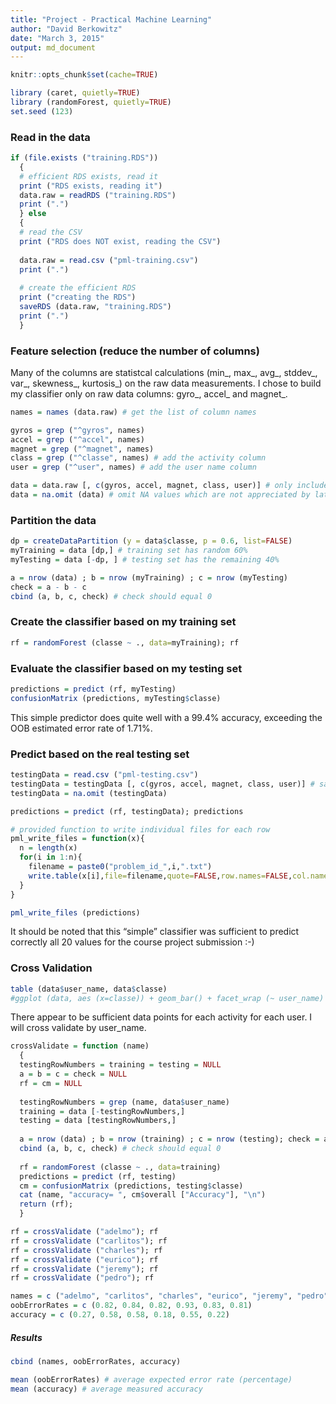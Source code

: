 ```yaml
---
title: "Project - Practical Machine Learning"
author: "David Berkowitz"
date: "March 3, 2015"
output: md_document
---
```


```r
knitr::opts_chunk$set(cache=TRUE)
```

```r
library (caret, quietly=TRUE)
library (randomForest, quietly=TRUE)
set.seed (123)
```

### Read in the data

```r
if (file.exists ("training.RDS"))
  {
  # efficient RDS exists, read it
  print ("RDS exists, reading it")
  data.raw = readRDS ("training.RDS")
  print (".")
  } else
  {
  # read the CSV
  print ("RDS does NOT exist, reading the CSV")  
  
  data.raw = read.csv ("pml-training.csv")
  print (".")
  
  # create the efficient RDS
  print ("creating the RDS")
  saveRDS (data.raw, "training.RDS")
  print (".")
  }  
```

### Feature selection (reduce the number of columns)

Many of the columns are statistcal calculations (min_, max_, avg_, stddev_, var_, skewness_, kurtosis_) on the raw data measurements. I chose to build my classifier only on raw data columns: gyro_, accel_ and magnet_. 

```r
names = names (data.raw) # get the list of column names

gyros = grep ("^gyros", names)
accel = grep ("^accel", names)
magnet = grep ("^magnet", names)
class = grep ("^classe", names) # add the activity column
user = grep ("^user", names) # add the user name column

data = data.raw [, c(gyros, accel, magnet, class, user)] # only include wanted columns
data = na.omit (data) # omit NA values which are not appreciated by later functions
```

### Partition the data

```r
dp = createDataPartition (y = data$classe, p = 0.6, list=FALSE)
myTraining = data [dp,] # training set has random 60%
myTesting = data [-dp, ] # testing set has the remaining 40%

a = nrow (data) ; b = nrow (myTraining) ; c = nrow (myTesting)
check = a - b - c
cbind (a, b, c, check) # check should equal 0
```

### Create the classifier based on my training set

```r
rf = randomForest (classe ~ ., data=myTraining); rf
```

### Evaluate the classifier based on my testing set

```r
predictions = predict (rf, myTesting)
confusionMatrix (predictions, myTesting$classe)
```

This simple predictor does quite well with a 99.4% accuracy, exceeding the OOB estimated error rate of 1.71%.

### Predict based on the real testing set

```r
testingData = read.csv ("pml-testing.csv")
testingData = testingData [, c(gyros, accel, magnet, class, user)] # same dataset filtering as before
testingData = na.omit (testingData)

predictions = predict (rf, testingData); predictions
```

```r
# provided function to write individual files for each row
pml_write_files = function(x){
  n = length(x)
  for(i in 1:n){
    filename = paste0("problem_id_",i,".txt")
    write.table(x[i],file=filename,quote=FALSE,row.names=FALSE,col.names=FALSE)
  }
}

pml_write_files (predictions)
```

It should be noted that this "simple" classifier was sufficient to predict correctly all 20 values for the course project submission :-)

### Cross Validation

```r
table (data$user_name, data$classe)
#ggplot (data, aes (x=classe)) + geom_bar() + facet_wrap (~ user_name)
```

There appear to be sufficient data points for each activity for each user. I will cross validate by user_name.

```r
crossValidate = function (name)
  {
  testingRowNumbers = training = testing = NULL
  a = b = c = check = NULL
  rf = cm = NULL
  
  testingRowNumbers = grep (name, data$user_name)
  training = data [-testingRowNumbers,]
  testing = data [testingRowNumbers,]
  
  a = nrow (data) ; b = nrow (training) ; c = nrow (testing); check = a - b - c
  cbind (a, b, c, check) # check should equal 0
  
  rf = randomForest (classe ~ ., data=training)
  predictions = predict (rf, testing)
  cm = confusionMatrix (predictions, testing$classe)
  cat (name, "accuracy= ", cm$overall ["Accuracy"], "\n")
  return (rf);
  }
```

```r
rf = crossValidate ("adelmo"); rf
rf = crossValidate ("carlitos"); rf
rf = crossValidate ("charles"); rf
rf = crossValidate ("eurico"); rf
rf = crossValidate ("jeremy"); rf
rf = crossValidate ("pedro"); rf
```

```r
names = c ("adelmo", "carlitos", "charles", "eurico", "jeremy", "pedro")
oobErrorRates = c (0.82, 0.84, 0.82, 0.93, 0.83, 0.81)
accuracy = c (0.27, 0.58, 0.58, 0.18, 0.55, 0.22)
```

##### Results

```r
cbind (names, oobErrorRates, accuracy)

mean (oobErrorRates) # average expected error rate (percentage)
mean (accuracy) # average measured accuracy
```
